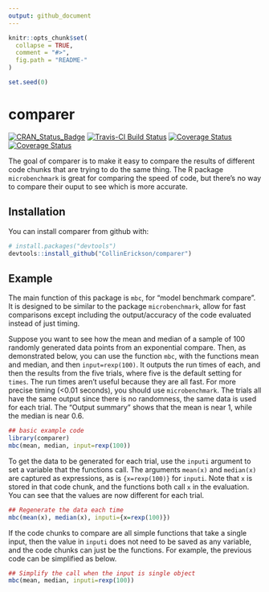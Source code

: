```yaml
---
output: github_document
---
```


<!-- README.md is generated from README.Rmd. Please edit that file -->

```r
knitr::opts_chunk$set(
  collapse = TRUE,
  comment = "#>",
  fig.path = "README-"
)
```

```r
set.seed(0)

```

# comparer

[![CRAN_Status_Badge](http://www.r-pkg.org/badges/version/comparer)](https://cran.r-project.org/package=comparer)
[![Travis-CI Build Status](https://travis-ci.org/CollinErickson/comparer.svg?branch=master)](https://travis-ci.org/CollinErickson/comparer)
<!-- [![Coverage Status](https://img.shields.io/codecov/c/github/CollinErickson/comparer/master.svg)](https://codecov.io/github/CollinErickson/comparer?branch=master) -->
[![Coverage Status](https://codecov.io/gh/CollinErickson/comparer/branch/master/graph/badge.svg)](https://codecov.io/github/CollinErickson/comparer?branch=master)
<!-- [![Coverage Status](https://img.shields.io/coveralls/CollinErickson/comparer.svg)](https://coveralls.io/r/CollinErickson/comparer?branch=master) -->
[![Coverage Status](https://coveralls.io/repos/github/CollinErickson/comparer/badge.svg?branch=master)](https://coveralls.io/github/CollinErickson/comparer?branch=master)

The goal of comparer is to make it easy to compare the results of different code
chunks that are trying to do the same thing.
The R package `microbenchmark` is great for comparing the speed of code,
but there's no way to compare their ouput to see which is more accurate.

## Installation

You can install comparer from github with:

```r
# install.packages("devtools")
devtools::install_github("CollinErickson/comparer")
```

## Example

The main function of this package is `mbc`, for "model benchmark compare".
It is designed to be similar to the package `microbenchmark`,
allow for fast comparisons except including the output/accuracy of the
code evaluated instead of just timing.


Suppose you want to see how the mean and median of a sample of 100 randomly
generated data points from an exponential compare.
Then, as demonstrated below, you can use the function `mbc`,
with the functions mean and median, and then `input=rexp(100)`.
It outputs the run times of each, and then the results from the
five trials, where five is the default setting for `times`.
The run times aren't useful because they are all fast.
For more precise timing (<0.01 seconds), you should use `microbenchmark`.
The trials all have the same output since there is no randomness,
the same data is used for each trial.
The "Output summary" shows that the mean is near 1, while the median
is near 0.6.

```r
## basic example code
library(comparer)
mbc(mean, median, input=rexp(100))
```

To get the data to be generated for each trial,
use the `inputi` argument to set a variable that the 
functions call.
The arguments `mean(x)` and `median(x)` are captured as expressions,
as is `{x=rexp(100)}` for `inputi`. Note that `x` is stored in that code chunk,
and the functions both call `x` in the evaluation.
You can see that the values are now different for each trial.

```r
## Regenerate the data each time
mbc(mean(x), median(x), inputi={x=rexp(100)})
```

If the code chunks to compare are all simple functions that take a single
input, then the value in `inputi` does not need to be saved as any variable,
and the code chunks can just be the functions.
For example, the previous code can be simplified as below.

```r
## Simplify the call when the input is single object
mbc(mean, median, inputi=rexp(100))
```
